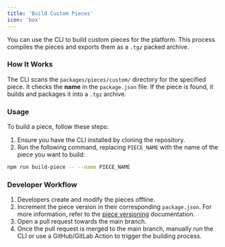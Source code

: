 ```yaml
---
title: 'Build Custom Pieces'
icon: 'box'
---
```


You can use the CLI to build custom pieces for the platform. This process compiles the pieces and exports them as a `.tgz` packed archive.

### How It Works

The CLI scans the `packages/pieces/custom/` directory for the specified piece. It checks the **name** in the `package.json` file. If the piece is found, it builds and packages it into a `.tgz` archive.

### Usage

To build a piece, follow these steps:

1. Ensure you have the CLI installed by cloning the repository.
2. Run the following command, replacing `PIECE_NAME` with the name of the piece you want to build:

```bash
npm run build-piece -- --name PIECE_NAME
```

### Developer Workflow

1. Developers create and modify the pieces offline.
2. Increment the piece version in their corresponding `package.json`. For more information, refer to the [piece versioning](../../developers/piece-reference/piece-versioning) documentation.
3. Open a pull request towards the main branch.
4. Once the pull request is merged to the main branch, manually run the CLI or use a GitHub/GitLab Action to trigger the building process.
